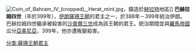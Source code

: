 {{expand|time=2017-09-12T06:08:58+00:00}}
{{unreferenced|time=2017-09-12T06:08:58+00:00}}
[[File:Coin_of_Bahram_IV_(cropped),_Herat_mint.jpg|thumb]]，鑄造於[[赫拉特|赫拉特]]地區]]
'''巴赫拉姆四世'''（卒於399年），[[伊朗|伊朗]][[薩珊王朝|薩珊王朝]]的君主之一，於388年－399年統治伊朗。巴赫拉姆四世繼承被殺害的[[沙普爾三世|沙普爾三世]]成為該王朝的君王。統治期間並與[[羅馬帝國|羅馬帝國]]瓜分[[亞美尼亞|亞美尼亞]]，399年，他亦遭叛變殺害。

{{S-start}}
{{S-hou|[[萨珊王朝|萨珊王朝]]||||}}
{{S-bef|before=[[沙普尔三世|沙普尔三世]]}}
{{S-ttl|title={{le|薩珊王朝君主列表|List of kings of the Sasanian Empire|伊朗人與非伊朗人的萬王之王}}|years=388年－399年}}
{{S-aft|after=[[伊嗣俟一世|伊嗣俟一世]]}}
{{s-end}}

{{薩珊王朝統治者}}
{{君王小作品}}
[[分类:薩珊王朝君主|分类:薩珊王朝君主]]